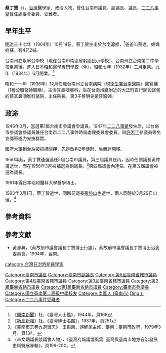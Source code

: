 {{Infobox_Prime_Minister
| name = 蔡丁贊 
| image =  
| country = 
| order = [[臺南市_(省轄市)|臺南市]]議會第五屆[[議長|議長]]
| term_start = 1961年2月21日
| term_end = 1964年2月21日
| predecessor = [[王朝榮|王朝榮]]
| successor = [[林全興|林全興]]
| order2 = [[臺南市_(省轄市)|臺南市]]議會第三-四屆[[副議長|副議長]]
| term_start2 = 1956年3月14日
| term_end2 = 1961年2月21日
| predecessor2 = [[黃仲甫|黃仲甫]]
| successor2 = [[林全興|林全興]]
| order3 = [[臺南市_(省轄市)|臺南市]]議會第1-5屆[[議員|議員]]
| term_start3 = 1950年10月18日
| term_end3 = 1964年2月21日
| nationality = {{JPN-EMP}}（1904年–1945年）<br>{{ROC}}（1945年–1993年）
| birth_date = 1904年10月14日
| birth_place = {{TWN-JPN}}[[臺南廳|臺南廳]][[永寧里_(堡里)|永寧里]]
| death_date = {{death_date_and_age|1993|3|1|1904|10|14}}
| death_place ={{TWN}}[[臺南市_(省轄市)|臺南市]]
| native place =
| constituency = 
| spouse = 
| party = {{KMT}}
| profession = 
| religion = 
| signature = 
| footnotes = 
}}
'''蔡丁贊'''（{{bd|1904年|10月14日|1993年|3月1日}}），[[台灣|台灣]]醫學家、政治人物，曾任台南市議員、副議長、議長，[[二二八事變|二二八事變]]曾任處委會委員、受難者。

==早年生平==
[[明治|明治]]三十七年（1904年）10月14日，蔡丁贊生出於台南[[灣裡_(臺南市)|灣裡]]，<ref>《[[興南新聞|興南新聞]]》社，《臺灣人士鑑》，1944年，頁168</ref>爸爸叫蔡達，媽媽姓蘇，有4兄2姊。

台南州立永寧公學校（現在台南市南區省躬國民小學校）、台南州立台南第二中學校畢業後，進入日本[[昭和醫學專門學校|昭和醫學專門學校]]（今{{Link-ja|昭和大學|昭和大学}}），[[昭和|昭和]]七年（1932年）三月畢業。九年（1934年）6月開業。<ref>《[[新高新報|新高新報]]》社，《臺灣紳士名鑑》，1937年，頁251</ref>

昭和十一年（1936年）12月任職台南州立台南病院（現[[衛生署台南醫院|衛生署台南醫院]]）醫官補（1種公職醫師職稱），主治耳鼻咽喉科，后在台南州廳附近的大正町自行開設民營的蔡耳鼻咽喉科醫院，出任院長，第3子蔡明見是牙醫師。

==政途==
1946年3月，當選第1屆台南市參議會參議員，1947年[[二二八事變|二二八事變]]發生后，以台南市參議會參議員兼任台南市二二八事件時局處理委員會委員，與[[許丙丁|許丙丁]]參議員等坐宣傳車極力安撫群眾。

國府大軍到台后被抓捕關押，先是改判2年徒刑，后無罪開釋。

1950年起，蔡丁贊連選連任5屆台南市議員，第三屆議員任內，因時任副議長黃仲甫逝世，而在1956年3月被補選為副議長。<ref>《臺南市志卷九選舉志》，王振惠、游醒民主修，臺南：[[臺南市政府|臺南市政府]]，1979年3月。頁134。</ref>第四屆議會內連任。在第五屆議會被選為議長。

1961年得日本昭和醫科大學醫學博士。

1993年3月1日，蔡丁贊逝世，同時前議長[[張坤山|張坤山]]也逝世，兩人同時於3月29日出殯。<ref>〈辛文炳議長談議會人物〉，《臺灣府城議壇風雲: 臺灣與臺南市地方自治發展史料特展專輯》，頁199-200。</ref>

==參考資料==
{{reflist|2}}
==參考文獻==
*黃源典，〈蔡故前市議會議長丁贊博士行誼〉，蔡故前市議會議長丁贊博士治喪委員會，1994年，台南。　

{{DEFAULTSORT:Cai蔡}}
[[Category:臺南市議長|Category:臺南市議長]]
[[Category:臺南市副議長|Category:臺南市副議長]]
[[Category:第5屆臺南省轄市議員|Category:第5屆臺南省轄市議員]]
[[Category:第4屆臺南省轄市議員|Category:第4屆臺南省轄市議員]]
[[Category:第3屆臺南省轄市議員|Category:第3屆臺南省轄市議員]]
[[Category:第2屆臺南省轄市議員|Category:第2屆臺南省轄市議員]]
[[Category:第1屆臺南省轄市議員|Category:第1屆臺南省轄市議員]]
[[Category:臺南市參議員|Category:臺南市參議員]]
[[category:台灣日治時期醫學家|category:台灣日治時期醫學家]]
[[Category:國立臺南第二高級中學校友|Category:國立臺南第二高級中學校友]]
[[Category:南區人_(臺南市)|Category:南區人 (臺南市)]]
[[Category:蔡姓|Ding丁]]
[[Category:二二八事件受難者|Category:二二八事件受難者]]